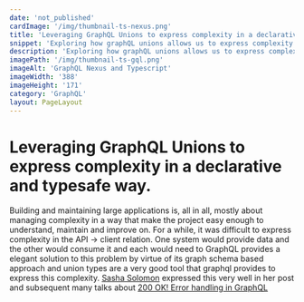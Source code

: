 ```yaml
---
date: 'not_published'
cardImage: '/img/thumbnail-ts-nexus.png'
title: 'Leveraging GraphQL Unions to express complexity in a declarative and typesafe way'
snippet: 'Exploring how graphQL unions allows us to express complexity in a declarative and typesafe way.'
description: 'Exploring how graphQL unions allows us to express complexity in a declarative and typesafe way.'
imagePath: '/img/thumbnail-ts-gql.png'
imageAlt: 'GraphQL Nexus and Typescript'
imageWidth: '388'
imageHeight: '171'
category: 'GraphQL'
layout: PageLayout
---
```



# Leveraging GraphQL Unions to express complexity in a declarative and typesafe way.

<PostIntro date='Apr 27th 2021' category='GraphQL' />

Building and maintaining large applications is, all in all, mostly about managing complexity in a way that make the project easy enough to understand, maintain and improve on.
For a while, it was difficult to express complexity in the API -> client relation. One system would provide data and the other would consume it and each would need to
GraphQL provides a elegant solution to this problem by virtue of its graph schema based approach and union types are a very good tool that graphql provides to express this complexity.
[Sasha Solomon](https://twitter.com/sachee) expressed this very well in her post and subsequent many talks about [200 OK! Error handling in GraphQL](https://sachee.medium.com/200-ok-error-handling-in-graphql-7ec869aec9bc)
